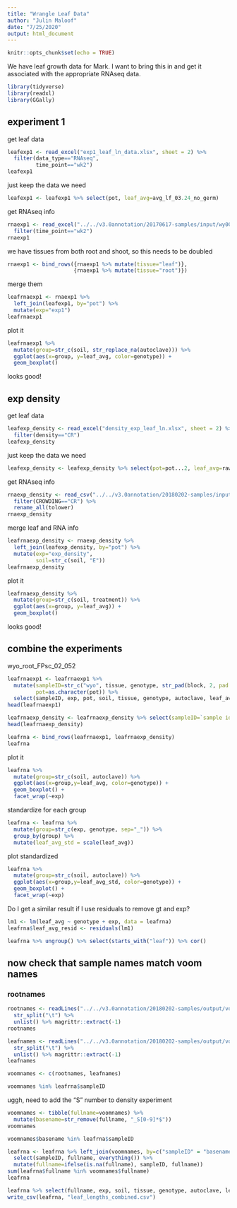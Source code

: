 ```yaml
---
title: "Wrangle Leaf Data"
author: "Julin Maloof"
date: "7/25/2020"
output: html_document
---
```


```r
knitr::opts_chunk$set(echo = TRUE)
```

We have leaf growth data for Mark.  I want to bring this in and get it associated with the appropriate RNAseq data.

```r
library(tidyverse)
library(readxl)
library(GGally)
```

## experiment 1

get leaf data
```r
leafexp1 <- read_excel("exp1_leaf_ln_data.xlsx", sheet = 2) %>%
  filter(data_type=="RNAseq",
         time_point=="wk2")
leafexp1
```

just keep the data we need
```r
leafexp1 <- leafexp1 %>% select(pot, leaf_avg=avg_lf_03.24_no_germ)
```


get RNAseq info
```r
rnaexp1 <- read_excel("../../v3.0annotation/20170617-samples/input/wy001_RNAseq.xlsx") %>%
  filter(time_point=="wk2")
rnaexp1
```

we have tissues from both root and shoot, so this needs to be doubled
```r
rnaexp1 <- bind_rows({rnaexp1 %>% mutate(tissue="leaf")},
                     {rnaexp1 %>% mutate(tissue="root")})
```


merge them
```r
leafrnaexp1 <- rnaexp1 %>%
  left_join(leafexp1, by="pot") %>%
  mutate(exp="exp1")
leafrnaexp1
```
plot it
```r
leafrnaexp1 %>%
  mutate(group=str_c(soil, str_replace_na(autoclave))) %>%
  ggplot(aes(x=group, y=leaf_avg, color=genotype)) +
  geom_boxplot()
```

looks good!

## exp density


get leaf data
```r
leafexp_density <- read_excel("density_exp_leaf_ln.xlsx", sheet = 2) %>%
  filter(density=="CR")
leafexp_density
```

just keep the data we need
```r
leafexp_density <- leafexp_density %>% select(pot=pot...2, leaf_avg=raw_avg_lf_11.07.17, genotype)
```

get RNAseq info
```r
rnaexp_density <- read_csv("../../v3.0annotation/20180202-samples/input/20180202-data/wy003-metadata.csv") %>%
  filter(CROWDING=="CR") %>%
  rename_all(tolower)
rnaexp_density
```

merge leaf and RNA info
```r
leafrnaexp_density <- rnaexp_density %>%
  left_join(leafexp_density, by="pot") %>%
  mutate(exp="exp_density",
         soil=str_c(soil, "E"))
leafrnaexp_density
```
plot it
```r
leafrnaexp_density %>%
  mutate(group=str_c(soil, treatment)) %>%
  ggplot(aes(x=group, y=leaf_avg)) +
  geom_boxplot()
```

looks good!

## combine the experiments

wyo_root_FPsc_02_052

```r
leafrnaexp1 <- leafrnaexp1 %>% 
  mutate(sampleID=str_c("wyo", tissue, genotype, str_pad(block, 2, pad = "0"), str_pad(pot, 3, pad = "0"), sep = "_" ),
         pot=as.character(pot)) %>%
  select(sampleID, exp, pot, soil, tissue, genotype, autoclave, leaf_avg)
head(leafrnaexp1)
```


```r
leafrnaexp_density <- leafrnaexp_density %>% select(sampleID=`sample id`, exp, pot, soil, tissue, genotype, autoclave=treatment, leaf_avg)
head(leafrnaexp_density)
```

```r
leafrna <- bind_rows(leafrnaexp1, leafrnaexp_density)
leafrna
```
plot it

```r
leafrna %>%
  mutate(group=str_c(soil, autoclave)) %>%
  ggplot(aes(x=group,y=leaf_avg, color=genotype)) +
  geom_boxplot() +
  facet_wrap(~exp)
```

standardize for each group
```r
leafrna <- leafrna %>%
  mutate(group=str_c(exp, genotype, sep="_")) %>%
  group_by(group) %>%
  mutate(leaf_avg_std = scale(leaf_avg))
```

plot standardized
```r
leafrna %>%
  mutate(group=str_c(soil, autoclave)) %>%
  ggplot(aes(x=group,y=leaf_avg_std, color=genotype)) +
  geom_boxplot() +
  facet_wrap(~exp)
```

Do I get a similar result if I use residuals to remove gt and exp?

```r
lm1 <- lm(leaf_avg ~ genotype + exp, data = leafrna)
leafrna$leaf_avg_resid <- residuals(lm1)
```

```r
leafrna %>% ungroup() %>% select(starts_with("leaf")) %>% cor()
```

## now check that sample names match voom names

### rootnames
```r
rootnames <- readLines("../../v3.0annotation/20180202-samples/output/voom_expression.e1and3.resid.root.txt.gz", n=1) %>%
  str_split("\t") %>%
  unlist() %>% magrittr::extract(-1)
rootnames
```


```r
leafnames <- readLines("../../v3.0annotation/20180202-samples/output/voom_expression.e1and3.resid.leaf.txt.gz", n=1) %>%
  str_split("\t") %>%
  unlist() %>% magrittr::extract(-1)
leafnames
```

```r
voomnames <- c(rootnames, leafnames)
```

```r
voomnames %in% leafrna$sampleID
```

uggh, need to add the "S" number to density experiment

```r
voomnames <- tibble(fullname=voomnames) %>%
  mutate(basename=str_remove(fullname, "_S[0-9]*$"))
voomnames
```

```r
voomnames$basename %in% leafrna$sampleID
```


```r
leafrna <- leafrna %>% left_join(voomnames, by=c("sampleID" = "basename")) %>%
  select(sampleID, fullname, everything()) %>%
  mutate(fullname=ifelse(is.na(fullname), sampleID, fullname))
sum(leafrna$fullname %in% voomnames$fullname)
leafrna
```

```r
leafrna %>% select(fullname, exp, soil, tissue, genotype, autoclave, leaf_avg, leaf_avg_std)
write_csv(leafrna, "leaf_lengths_combined.csv")
```


